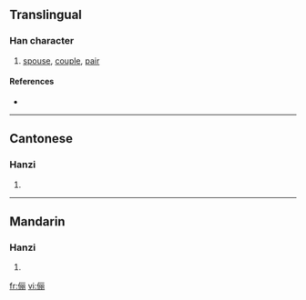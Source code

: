 {{also|儷}}
==Translingual==

===Han character===
{{Han char|rn=9|rad=人|as=07|sn=9|four=|canj=人一月月 (OMBB), X人一月月 (XOMBB)}}

# [[spouse]], [[couple]], [[pair]]

====References====
* {{Han ref|kx=0106.041|hdz=10158.040|uh=4FEA|ud=20458}}

----

==Cantonese==

===Hanzi===
{{yue-hanzi|jyut=|y=lai6}}

# {{defn|Cantonese}}

----

==Mandarin==

===Hanzi===
{{cmn-hanzi|tra=儷|pin=[[lài]] ([[lai4]]), [[lì]] ([[li4]])|wg=lai<sup>4</sup>, li<sup>4</sup>}}

# {{defn|Mandarin}}

[[fr:俪]]
[[vi:俪]]